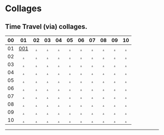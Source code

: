 # Collages

## Time Travel (via) collages.


| 00 | 01 | 02 | 03 | 04 | 05 | 06 | 07 | 08 | 09 | 10 |
|:--:|:--:|:--:|:--:|:--:|:--:|:--:|:--:|:--:|:--:|:--:|
| 01 | [001][] | [.][] | [.][] | [.][] | [.][] | [.][] | [.][] | [.][] | [.][] | [.][] |
| 02 | [.][] | [.][] | [.][] | [.][] | [.][] | [.][] | [.][] | [.][] | [.][] | [.][] |
| 03 | [.][] | [.][] | [.][] | [.][] | [.][] | [.][] | [.][] | [.][] | [.][] | [.][] |
| 04 | [.][] | [.][] | [.][] | [.][] | [.][] | [.][] | [.][] | [.][] | [.][] | [.][] |
| 05 | [.][] | [.][] | [.][] | [.][] | [.][] | [.][] | [.][] | [.][] | [.][] | [.][] |
| 06 | [.][] | [.][] | [.][] | [.][] | [.][] | [.][] | [.][] | [.][] | [.][] | [.][] |
| 07 | [.][] | [.][] | [.][] | [.][] | [.][] | [.][] | [.][] | [.][] | [.][] | [.][] |
| 08 | [.][] | [.][] | [.][] | [.][] | [.][] | [.][] | [.][] | [.][] | [.][] | [.][] |
| 09 | [.][] | [.][] | [.][] | [.][] | [.][] | [.][] | [.][] | [.][] | [.][] | [.][] |
| 10 | [.][] | [.][] | [.][] | [.][] | [.][] | [.][] | [.][] | [.][] | [.][] | [.][] |


---


[000]: https://www.pigeons.monster/_assets/_collages/day-001-pigeons-collage.jpeg
[001]: https://www.pigeons.monster/_assets/_collages/day-001-pigeons-collage.jpeg

[❓]: https://www.pigeons.monster/variants#0-unrevealed
[🧟‍♀️]: https://www.pigeons.monster/variants#1-brainwash-victim
[⚡️]: https://www.pigeons.monster/variants#2-curb-value
[🌶]: https://www.pigeons.monster/variants#3-detox
[🔫]: https://www.pigeons.monster/variants#4-galaxy-blaster
[👽]: https://www.pigeons.monster/variants#5-hello-my-name-is
[📿]: https://www.pigeons.monster/variants#6-holy-rosary
[👑]: https://www.pigeons.monster/variants#7-king-baby
[🦌]: https://www.pigeons.monster/variants#8-moose-sighting
[💸]: https://www.pigeons.monster/variants#9-pay-me
[🕊]: https://www.pigeons.monster/variants#10-rest-in-peace
[🌍]: https://www.pigeons.monster/variants#11-unfuck-the-world
[🗽]: https://www.pigeons.monster/variants#12-zoo-york
[.]: https://www.pigeons.monster/variants#0-unrevealed